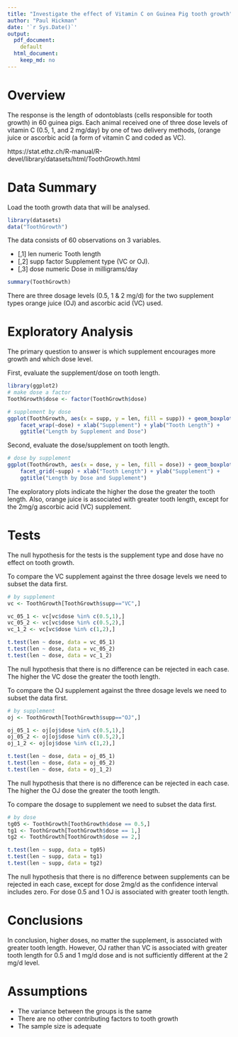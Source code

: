 ```yaml
---
title: "Investigate the effect of Vitamin C on Guinea Pig tooth growth"
author: "Paul Hickman"
date: '`r Sys.Date()`'
output:
  pdf_document:
    default
  html_document:
    keep_md: no
---
```


# Overview

The response is the length of odontoblasts (cells responsible for tooth growth) in 60 guinea pigs. Each animal received one of three dose levels of vitamin C (0.5, 1, and 2 mg/day) by one of two delivery methods, (orange juice or ascorbic acid (a form of vitamin C and coded as VC).

https://stat.ethz.ch/R-manual/R-devel/library/datasets/html/ToothGrowth.html

# Data Summary

Load the tooth growth data that will be analysed.

```r
library(datasets)
data("ToothGrowth")
```

The data consists of 60 observations on 3 variables.

* [,1]	len	numeric	Tooth length
* [,2]	supp	factor	Supplement type (VC or OJ).
* [,3]	dose	numeric	Dose in milligrams/day

```r
summary(ToothGrowth)
```

There are three dosage levels (0.5, 1 & 2 mg/d) for the two supplement types orange juice (OJ) and ascorbic acid (VC) used.

# Exploratory Analysis

The primary question to answer is which supplement encourages more growth and which dose level.

First, evaluate the supplement/dose on tooth length.

```r
library(ggplot2)
# make dose a factor
ToothGrowth$dose <- factor(ToothGrowth$dose)

# supplement by dose
ggplot(ToothGrowth, aes(x = supp, y = len, fill = supp)) + geom_boxplot() + 
    facet_wrap(~dose) + xlab("Supplement") + ylab("Tooth Length") + 
    ggtitle("Length by Supplement and Dose")
```

Second, evaluate the dose/supplement on tooth length.

```r
# dose by supplement
ggplot(ToothGrowth, aes(x = dose, y = len, fill = dose)) + geom_boxplot() + 
    facet_grid(~supp) + xlab("Tooth Length") + ylab("Supplement") + 
    ggtitle("Length by Dose and Supplement")
```

The exploratory plots indicate the higher the dose the greater the tooth length.  Also, orange juice is associated with greater tooth length, except for the 2mg/g ascorbic acid (VC) supplement.

# Tests

The null hypothesis for the tests is the supplement type and dose have no effect on tooth growth.

To compare the VC supplement against the three dosage levels we need to subset the data first.

```r
# by supplement
vc <- ToothGrowth[ToothGrowth$supp=="VC",]

vc_05_1 <- vc[vc$dose %in% c(0.5,1),]
vc_05_2 <- vc[vc$dose %in% c(0.5,2),]
vc_1_2 <- vc[vc$dose %in% c(1,2),]

t.test(len ~ dose, data = vc_05_1)
t.test(len ~ dose, data = vc_05_2)
t.test(len ~ dose, data = vc_1_2)
```

The null hypothesis that there is no difference can be rejected in each case.  The higher the VC dose the greater the tooth length.

To compare the OJ supplement against the three dosage levels we need to subset the data first.

```r
# by supplement
oj <- ToothGrowth[ToothGrowth$supp=="OJ",]

oj_05_1 <- oj[oj$dose %in% c(0.5,1),]
oj_05_2 <- oj[oj$dose %in% c(0.5,2),]
oj_1_2 <- oj[oj$dose %in% c(1,2),]

t.test(len ~ dose, data = oj_05_1)
t.test(len ~ dose, data = oj_05_2)
t.test(len ~ dose, data = oj_1_2)
```

The null hypothesis that there is no difference can be rejected in each case.  The higher the OJ dose the greater the tooth length.

To compare the dosage to supplement we need to subset the data first.

```r
# by dose
tg05 <- ToothGrowth[ToothGrowth$dose == 0.5,]
tg1 <- ToothGrowth[ToothGrowth$dose == 1,]
tg2 <- ToothGrowth[ToothGrowth$dose == 2,]

t.test(len ~ supp, data = tg05)
t.test(len ~ supp, data = tg1)
t.test(len ~ supp, data = tg2)
```

The null hypothesis that there is no difference between supplements can be rejected in each case, except for dose 2mg/d as the confidence interval includes zero.  For dose 0.5 and 1 OJ is associated with greater tooth length.

# Conclusions

In conclusion, higher doses, no matter the supplement, is associated with greater tooth length.  However, OJ rather than VC is associated with greater tooth length for 0.5 and 1 mg/d dose and is not sufficiently different at the 2 mg/d level.

# Assumptions

* The variance between the groups is the same
* There are no other contributing factors to tooth growth
* The sample size is adequate